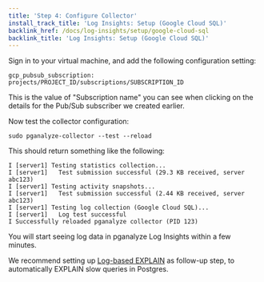 ```yaml
---
title: 'Step 4: Configure Collector'
install_track_title: 'Log Insights: Setup (Google Cloud SQL)'
backlink_href: /docs/log-insights/setup/google-cloud-sql
backlink_title: 'Log Insights: Setup (Google Cloud SQL)'
---
```


Sign in to your virtual machine, and add the following configuration setting:

```
gcp_pubsub_subscription: projects/PROJECT_ID/subscriptions/SUBSCRIPTION_ID
```

This is the value of "Subscription name" you can see when clicking on the details for the Pub/Sub subscriber we created earlier.

Now test the collector configuration:

```
sudo pganalyze-collector --test --reload
```

This should return something like the following:

```
I [server1] Testing statistics collection...
I [server1]   Test submission successful (29.3 KB received, server abc123)
I [server1] Testing activity snapshots...
I [server1]   Test submission successful (2.44 KB received, server abc123)
I [server1] Testing log collection (Google Cloud SQL)...
I [server1]   Log test successful
I Successfully reloaded pganalyze collector (PID 123)
```

<PublicOnly>
  <p>You will start seeing log data in pganalyze Log Insights within a few minutes.</p>
  <p>
    We recommend setting up <a href="https://pganalyze.com/docs/explain/setup/log_explain">Log-based EXPLAIN</a>
    as follow-up step, to automatically EXPLAIN slow queries in Postgres.
  </p>
</PublicOnly>
